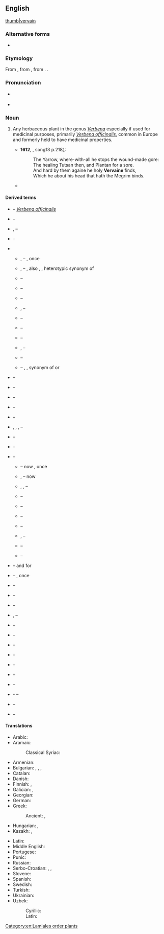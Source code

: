 ==English==
[[image:Verbena officinalis (Verbenaceae) (Vervain) - (flowering), Ortenaukreis (Landkreis), BRD.jpg|thumb|[[vervain]]]]

===Alternative forms===
* {{alter|en|vervaine|vervein||obsolete}}

===Etymology===
From {{inh|en|enm|verveyne}}, from {{der|en|fro|verveine}}, from {{der|en|la|verbēna}}. {{doublet|en|verbena}}.

===Pronunciation===
* {{a|RP}} {{IPA|en|/ˈvɜːveɪn/}}
* {{a|GA}} {{IPA|en|/ˈvɚveɪn/}}

===Noun===
{{en-noun|~}}

# Any herbaceous plant in the genus ''[[Verbena]]'' especially if used for medicinal purposes, primarily ''[[Verbena officinalis]]'', common in Europe and formerly held to have medicinal properties.
#: {{hyper|en|verbena}}
#* '''1612''', {{w|Michael Drayton}}, {{w|Poly-Olbion}} song{{nbsp}}13 p.{{nbsp}}218[http://poly-olbion.exeter.ac.uk/the-text/full-text/song-13/#page218]:
#*: The Yarrow, where-with-all he stops the wound-made gore:
#*: The healing Tutsan then, and Plantan for a sore.
#*: And hard by them againe he holy '''Vervaine''' finds,
#*: Which he about his head that hath the Megrim binds.
#* {{quote-book|1=en|year=1936|author=Rollo Ahmed|title=The Black Art|publisher=Long|location=London|page=147|passage=The candlesticks were surrounded by wreaths of '''vervain'''[.]}}

====Derived terms====
{{top2}}
* {{vern|common vervain}} – ''[[Verbena officinalis]]''
* {{vern|blue vervain}} –  {{taxlink|Verbena hastata|species}}
* {{vern|white vervain}}, {{vern|nettle-leaved vervain}} – {{taxlink|Verbena urticifolia|species}}
* {{vern|hoary vervain}} – {{taxlink|Verbena stricta|species}}
* {{vern|bastard vervain}}
** {{vern|orubian bastard vervain}}, {{vern|orubian vervain}} – {{taxlink|Stachytarpheta orubica|species}}, once  {{taxlink|Verbena orubica|species}}
** {{vern|awned bastard vervain}}, {{vern|aristate bastard vervain}} – {{taxlink|Stachytarpheta aristata|species}}, also {{taxlink|Verbena aristata|species}}, {{taxlink|Zappania aristata|species}}, heterotypic synonym of {{taxlink|Stachytarpheta orubica|species}}<!-- http://plantillustrations.org/species.php?id_species=971202 -->
** {{vern|changeable-flowered  bastard vervain}} – {{taxlink|Stachytarpheta mutabilis|species}}
** {{vern|germander-leaved bastard vervain}} – {{taxlink|Stachytarpheta prismatica|species}}
** {{vern|scaly bastard  bastard vervain}} – {{taxlink|Stachytarpheta squamosa|species}}
** {{vern|Cayenne bastard vervain}}, {{vern|Cayenne vervain}} – {{taxlink|Stachytarpheta cayennensis|species}}
** {{vern|strigose bastard vervain}} – {{taxlink|Stachytarpheta strigosa|species}}
** {{vern|bordered bastard vervain}} – {{taxlink|Stachytarpheta marginata|species}}
** {{vern|forked bastard vervain}} – {{taxlink|Stachytarpheta dichotoma|species}}
** {{vern|Jamaica bastard vervain}}, {{vern|Jamaica vervain}} – {{taxlink|Stachytarpheta jamaicensis|species}}
** {{vern|Indian bastard vervain}} – {{taxlink|Stachytarpheta indica|species}}
** {{vern|narrow-leaved bastard vervain}} –  {{taxlink|Stachytarpheta angustifolia|species}}, {{taxlink|Verbena angustifolia|species}}, synonym of  {{taxlink|Stachytarpheta indica|species}}<!-- or others http://www.plantillustrations.org/species.php?id_species=971028&mobile=0&uhd=0 --> or {{taxlink|Verbena simplex|species}}
* {{vern|narrowleaf vervain}} – {{taxlink|Verbena simplex|species}}
* {{vern|Amador County vervain}} – {{taxlink|Verbena × clemensiorum|species}}
* {{vern|gray vervain}} – {{taxlink|Verbena canescens|species}}
* {{vern|Red Hills vervain}} – {{taxlink|Verbena californica|species}}
* {{vern|Brazilian vervain}} – {{taxlink|Verbena brasiliensis|species}}
* {{vern|bracted vervain}}, {{vern|bigbract verbena}}, {{vern|prostrate vervain}}, {{vern|carpet vervain}} – {{taxlink|Verbena bracteata|species}}
* {{vern|Fort Huachuca vervain}} – {{taxlink|Verbena gracilis|species}}
* {{vern|Ehrenberg's vervain}} – {{taxlink|Verbena ehrenbergiana|species}}
{{mid2}}
* {{vern|mock vervain}} – {{taxlink|Glandularia|genus}}
** {{vern|germander-leaved vervain}} – now {{taxlink|Glandularia peruviana|species}}, once {{taxlink|Verbena chamaedrifolia|species}}
** {{vern|Dakota mock vervain}}, {{vern|Prairie vervain}} – now {{taxlink|Glandularia bipinnatifida|species}}
** {{vern|beaked mock vervain}}, {{vern|pale mock vervain}}, {{vern|Chihuahuan mock vervain}} – {{taxlink|Glandularia quandrangulata|species}}
** {{vern|southwestern mock vervain}}  – {{taxlink|Glandularia gooddingii|species}}
** {{vern|Latin American mock Vervain}} – {{taxlink|Glandularia tenera|species}}
** {{vern|coastal mock Vervain}} – {{taxlink|Glandularia maritima|species}}
** {{vern|Tampa mock vervain}} –  {{taxlink|Glandularia tampensis|species}}
** {{vern|rose mock vervain}}, {{vern|rose vervain}} –  {{taxlink|Glandularia canadensis|species}}
** {{vern|pink mock vervain}}  –  {{taxlink|Glandularia pumila|species}}
** {{vern|Davis Mountain mock vervain}} – {{taxlink|Glandularia wrightii|species}}
* {{vern|purpletop vervain}} – {{taxlink|Verbena bonariensis|species}} and for {{taxlink|Verbena incompta|species}}
* {{vern|jointed vervain}} – {{taxlink|Phyla nodiflora|species}}, once {{taxlink|Verbena nodiflora|species}}<!--Teppichverbene-->
* {{vern|Carolina vervain}} – {{taxlink|Verbena carolina|species}}
* {{vern|supine vervain}} – {{taxlink|Verbena supina|species}}
* {{vern|riverbank vervain}} – {{taxlink|Verbena riparia|species}}
* {{vern|tuberous vervain}}, {{vern|stiff vervain}} – {{taxlink|Verbena rigida|species}}
* {{vern|fanleaf vervain}} – {{taxlink|Verbena plicata|species}}
* {{vern|Chihuahuan vervain}} – {{taxlink|Verbena pinetorum|species}}
* {{vern|pinleaf vervain}} – {{taxlink|Verbena perennis|species}}
* {{vern|hillside vervain}} – {{taxlink|Verbena neomexicana|species}}
* {{vern|Uruguayan vervain}} – {{taxlink|Verbena montevidensis|species}}
* {{vern|mint vervain}} – {{taxlink|Verbena menthifolia|species}}
* {{vern|seashore vervain}} – {{taxlink|Verbena litoralis|species}}
* {{vern|western vervain}} - {{taxlink|Verbena lasiostachys|species}} –
* {{vern|Texas vervain}} – {{taxlink|Verbena halei|species}}
* {{vern|South American mock vervain}} – {{taxlink|Glandularia pulchella|species}}
{{bottom}}

====Translations====
{{trans-top|''Verbena'' or specifically ''Verbena officinalis''}}
* Arabic: {{t|ar|رِعْي الْحَمَام‎|m}}
* Aramaic:
*: Classical Syriac: {{t|syc|ܪܥܝܐ ܕܝܘܢܐ|tr=reʿyā də-yawnē}}
* Armenian: {{t+|hy|աղավնիճ}}
* Bulgarian: {{t|bg|вербе́на|f}}, {{t|bg|върби́на|f}}, {{t|bg|върби́нка|f}}, {{t|bg|върби́ка|f}}
* Catalan: {{t|ca|berbena|f}}
* Danish: {{t-needed|da}}
* Finnish: {{t|fi|rohtorautayrtti}}, {{t|fi|rohtoverbena}}
* Galician: {{t|gl|orxaván|m}}, {{t|gl|verxebán|m}}
* Georgian: {{t-needed|ka}}
* German: {{t+|de|Eisenkraut|n}}
* Greek:
*: Ancient: {{t|grc|περιστέριον|n}}, {{t|grc|ἱεροβοτάνη|f}}
* Hungarian: {{t+|hu|vasfű}}, {{t+|hu|verbéna}}
* Kazakh: {{t|kk|нарқайсар}}, {{t|kk|дәрілік нарқайсар}}
{{trans-mid}}
* Latin: {{t|la|verbēnāca|f}}
* Middle English: {{t|enm|verveyne}}
* Portugese: {{t+|pt|verbena|f}}
* Punic: {{t|xpu|𐤇𐤑𐤓 𐤂𐤆𐤋|m|ts=ḥaṣīr gōzāl}}
* Russian: {{t+|ru|вербе́на|f}}
* Serbo-Croatian: {{t+|sh|spòrīš|m}}, {{t+|sh|hajdučka trava|f}}, {{t+|sh|verbéna|f}}
* Slovene: {{t|sl|verbẹ̑na|f}}
* Spanish: {{t+|es|verbena|f}}
* Swedish: {{t-needed|sv}}
* Turkish: {{t+|tr|mine çiçeği}}
* Ukrainian: {{t|uk|вербе́на|f}}
* Uzbek:
*: Cyrillic: {{t|uz|тизимгул}}
*: Latin: {{t+|uz|tizimgul}}
{{trans-bottom}}

[[Category:en:Lamiales order plants]]